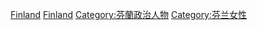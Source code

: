 [[Category:各國女性政治人物|Finland]]
[[Category:歐洲各國女性政治人物|Finland]]
[[Category:芬蘭政治人物|Category:芬蘭政治人物]]
[[Category:芬兰女性|Category:芬兰女性]]